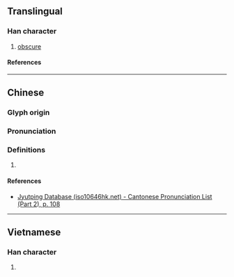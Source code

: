 {{character info}}
==Translingual==

===Han character===
{{Han char|rn=61|rad=心|as=07|sn=10|four=96014|canj=PRHG|ids=⿰忄呈}}

# [[obscure]]

====References====
{{Han ref|kx=0387.350|dkj=10675|dj=0720.160|hdz=42305.020|uh=609C}}

----

==Chinese==
{{zh-forms}}

===Glyph origin===
{{Han etym}}

===Pronunciation===
{{zh-pron
|m=chěng
|c=cing2
|mc=y
|oc=y
|cat=
}}

===Definitions===
{{zh-hanzi}}

# {{rfdef|zh}}

====References====
* [http://www.iso10646hk.net/jp/document/download.jsp Jyutping Database (iso10646hk.net) - Cantonese Pronunciation List (Part 2), p. 108]

----

==Vietnamese==

===Han character===
{{vi-readings|rs=心07|reading=chường}}

# {{rfdef|vi|sort=心07}}